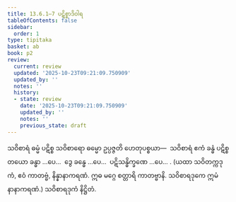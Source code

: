 ```yaml
---
title: 13.6.1–7 ပဋိစ္စာဒိဝါရ
tableOfContents: false
sidebar:
  order: 1
type: tipitaka
basket: ab
book: p2
review:
  current: review
  updated: '2025-10-23T09:21:09.750909'
  updated_by: ''
  notes: ''
  history:
  - state: review
    date: '2025-10-23T09:21:09.750909'
    updated_by: ''
    notes: ''
    previous_state: draft
---
```



<ReviewStatus review={frontmatter.review} showDetails={true} />

<HypothesisAnnotation frontmatter={frontmatter} />

<DynamicBreadcrumb />

<Division number="141" book="p2" e="ch" v="38" p="423">

<Paragraph number="4377" book="p2">
သဝိစာရံ ဓမ္မံ ပဋိစ္စ သဝိစာရော ဓမ္မော ဥပ္ပဇ္ဇတိ ဟေတုပစ္စယာ—  သဝိစာရံ ဧကံ ခန္ဓံ ပဋိစ္စ တယော ခန္ဓာ …ပေ…  ဒွေ ခန္ဓေ …ပေ…  ပဋိသန္ဓိက္ခဏေ …ပေ… . (ယထာ သဝိတက္ကဒုကံ, ဧဝံ ကာတဗ္ဗံ, နိန္နာနာကရဏံ. ဣဓ မဂ္ဂေ စတ္တာရိ ကာတဗ္ဗာနိ. သဝိစာရဒုကေ ဣမံ နာနာကရဏံ.)

</Paragraph>
</Division>

<Paragraph number="4378" type="center" book="p2">
သဝိစာရဒုကံ နိဋ္ဌိတံ.
</Paragraph>